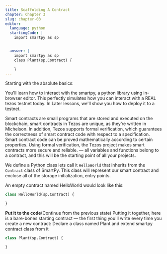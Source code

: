 ```yaml
---
title: Scaffolding A Contract
chapter: Chapter 3
slug: chapter-03
editor:
  language: python
  startingCode: |
    import smartpy as sp


  answer: |  
    import smartpy as sp
    class Plant(sp.Contract) {

    }
---
```

Starting with the absolute basics:

You'll learn how to interact with the smartpy, a python library using in-browser editor. This perfectly simulates how you can interact with a REAL tezos testnet today. In Later lessons, we'll show you how to deploy it to a testnet.

Smart contracts are small programs that are stored and executed on the blockchain, smart contracts in Tezos are unique, as they’re written in Michelson. In addition, Tezos supports formal verification, which guarantees the correctness of smart contract code with respect to a specification. Smart contract code can be proved mathematically according to certain properties. Using formal verification, the Tezos project makes smart contracts more secure and reliable.
 — all variables and functions belong to a contract, and this will be the starting point of all your projects.

We define a Python class lets call it `HelloWorld` that inherits from the `Contract` class of SmartPy. This class will represent our smart contract and enclose all of the storage initialization, entry points.

An empty contract named HelloWorld would look like this:
```python
class HelloWorld(sp.Contract) {

}
```

**Put it to the code**(Continue from the previous state)
Putting it together, here is a bare-bones starting contract — the first thing you'll write every time you create a new contract:
Declare a class named Plant and extend smartpy contract class from it
```python
class Plant(sp.Contract) {

}
```